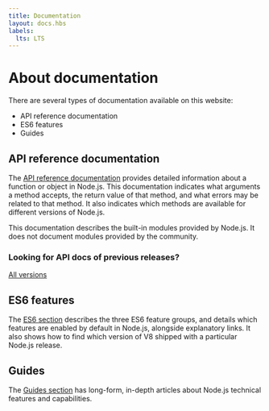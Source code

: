 ```yaml
---
title: Documentation
layout: docs.hbs
labels:
  lts: LTS
---
```


# About documentation

There are several types of documentation available on this website:

- API reference documentation
- ES6 features
- Guides

## API reference documentation

The [API reference documentation](https://nodejs.org/api/) provides detailed information about a function or object in Node.js. This documentation indicates what arguments a method accepts, the return value of that method, and what errors may be related to that method. It also indicates which methods are available for different versions of Node.js.

This documentation describes the built-in modules provided by Node.js. It does not document modules provided by the community.

<div className="highlight-box">

### Looking for API docs of previous releases?

<NodeApiVersionLinks />

[All versions](https://nodejs.org/docs/)

</div>

## ES6 features

The [ES6 section](/en/docs/es6/) describes the three ES6 feature groups, and details which features are enabled by default in Node.js, alongside explanatory links. It also shows how to find which version of V8 shipped with a particular Node.js release.

## Guides

The [Guides section](/en/docs/guides/) has long-form, in-depth articles about Node.js technical features and capabilities.
